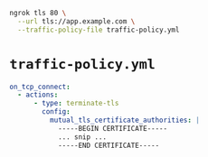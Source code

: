 ```bash
ngrok tls 80 \
  --url tls://app.example.com \
  --traffic-policy-file traffic-policy.yml
```

# `traffic-policy.yml`

```yaml
on_tcp_connect:
  - actions:
      - type: terminate-tls
        config:
          mutual_tls_certificate_authorities: |
            -----BEGIN CERTIFICATE-----
            ... snip ...
            -----END CERTIFICATE-----
```

